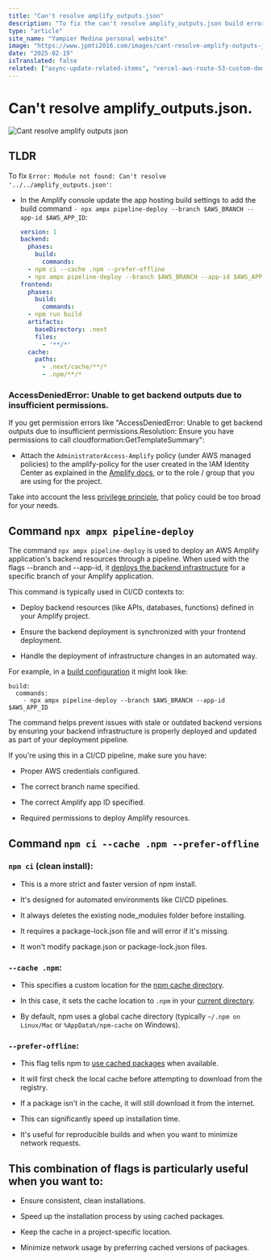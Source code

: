 ```yaml
---
title: "Can't resolve amplify_outputs.json"
description: "To fix the can't resolve amplify_outputs.json build error add `npx ampx pipeline-deploy --branch $AWS_BRANCH --app-id $AWS_APP_ID1 to the build settings and attach the AdministratorAccess-Amplify policy"
type: "article"
site_name: "Yampier Medina personal website"
image: "https://www.jpmti2016.com/images/cant-resolve-amplify-outputs-json.jpg"
date: "2025-02-19"
isTranslated: false
related: ["async-update-related-items", "vercel-aws-route-53-custom-domain"]
---
```


# Can't resolve amplify_outputs.json.

<Image
  alt="Cant resolve amplify outputs json"
  src="/images/cant-resolve-amplify-outputs-json.jpg"
  width={1920}
  height={1080}
  layout="responsive"
  quality={60}
  priority
/>

## TLDR

To fix `Error: Module not found: Can't resolve '../../amplify_outputs.json'`:

- In the Amplify console update the app hosting build settings to add the build command `- npx ampx pipeline-deploy --branch $AWS_BRANCH --app-id $AWS_APP_ID`:

  ```yml
  version: 1
  backend:
    phases:
      build:
        commands:
  	- npm ci --cache .npm --prefer-offline
  	- npx ampx pipeline-deploy --branch $AWS_BRANCH --app-id $AWS_APP_ID
  frontend:
    phases:
      build:
        commands:
  	- npm run build
    artifacts:
      baseDirectory: .next
      files:
        - '**/*'
    cache:
      paths:
        - .next/cache/**/*
        - .npm/**/*
  ```

### AccessDeniedError: Unable to get backend outputs due to insufficient permissions.

If you get permission errors like "AccessDeniedError: Unable to get backend outputs due to insufficient permissions.Resolution: Ensure you have permissions to call cloudformation:GetTemplateSummary":

- Attach the `AdministratorAccess-Amplify` policy (under AWS managed policies) to the amplify-policy for the user created in the IAM Identity Center as explained in the [Amplify docs](https://docs.amplify.aws/react/start/account-setup/), or to the role / group that you are using for the project.

<Notice className="">
  <p>
    Take into account the less <a href="https://docs.aws.amazon.com/IAM/latest/UserGuide/best-practices.html#grant-least-privilege">privilege
    principle</a>,
    that policy could be too broad for your needs.
  </p>
</Notice>

## Command `npx ampx pipeline-deploy`

The command `npx ampx pipeline-deploy` is used to deploy an AWS Amplify application's backend resources through a pipeline. When used with the flags --branch and --app-id, it [deploys the backend infrastructure](https://aws.amazon.com/blogs/mobile/deploy-a-single-page-application-in-less-than-10-minutes-using-amazon-codecatalyst/) for a specific branch of your Amplify application.

This command is typically used in CI/CD contexts to:

- Deploy backend resources (like APIs, databases, functions) defined in your Amplify project.

- Ensure the backend deployment is synchronized with your frontend deployment.

- Handle the deployment of infrastructure changes in an automated way.

For example, in a [build configuration](https://docs.aws.amazon.com/code-library/latest/ug/cli_2_codepipeline_code_examples.html) it might look like:

```
build:
  commands:
    - npx ampx pipeline-deploy --branch $AWS_BRANCH --app-id $AWS_APP_ID
```

The command helps prevent issues with stale or outdated backend versions by ensuring your backend infrastructure is properly deployed and updated as part of your deployment pipeline.

If you're using this in a CI/CD pipeline, make sure you have:

- Proper AWS credentials configured.

- The correct branch name specified.

- The correct Amplify app ID specified.

- Required permissions to deploy Amplify resources.

## Command `npm ci --cache .npm --prefer-offline`

### `npm ci` (clean install):

- This is a more strict and faster version of npm install.

- It's designed for automated environments like CI/CD pipelines.

- It always deletes the existing node_modules folder before installing.

- It requires a package-lock.json file and will error if it's missing.

- It won't modify package.json or package-lock.json files.

### `--cache .npm`:

- This specifies a custom location for the [npm cache directory](https://stackoverflow.com/questions/20836317/when-use-npm-cache-and-why).

- In this case, it sets the cache location to `.npm` in your [current directory](https://towardsdev.com/package-manager-85d3c2d60468).

- By default, npm uses a global cache directory (typically `~/.npm on Linux/Mac` or `%AppData%/npm-cache` on Windows).

### `--prefer-offline`:

- This flag tells npm to [use cached packages](https://stackoverflow.com/questions/43709240/what-does-yarn-prefer-offline-do) when available.

- It will first check the local cache before attempting to download from the registry.

- If a package isn't in the cache, it will still download it from the internet.

- This can significantly speed up installation time.

- It's useful for reproducible builds and when you want to minimize network requests.

## This combination of flags is particularly useful when you want to:

- Ensure consistent, clean installations.

- Speed up the installation process by using cached packages.

- Keep the cache in a project-specific location.

- Minimize network usage by preferring cached versions of packages.
